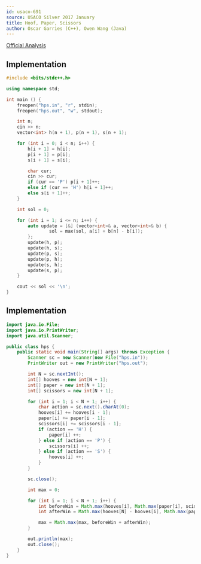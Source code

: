 ```yaml
---
id: usaco-691
source: USACO Silver 2017 January
title: Hoof, Paper, Scissors
author: Óscar Garries (C++), Owen Wang (Java)
---
```


[Official Analysis](http://www.usaco.org/current/data/sol_hps_silver_jan17.html)

<LanguageSection>
<CPPSection>

## Implementation

```cpp
#include <bits/stdc++.h>

using namespace std;

int main () {
	freopen("hps.in", "r", stdin);
	freopen("hps.out", "w", stdout);

	int n;
	cin >> n;
	vector<int> h(n + 1), p(n + 1), s(n + 1);

	for (int i = 0; i < n; i++) {
		h[i + 1] = h[i];
		p[i + 1] = p[i];
		s[i + 1] = s[i];

		char cur;
		cin >> cur;
		if (cur == 'P') p[i + 1]++;
		else if (cur == 'H') h[i + 1]++;
		else s[i + 1]++;
	}

	int sol = 0;

	for (int i = 1; i <= n; i++) {
		auto update = [&] (vector<int>& a, vector<int>& b) {
				sol = max(sol, a[i] + b[n] - b[i]);
		};
		update(h, p);
		update(h, s);
		update(p, s);
		update(p, h);
		update(s, h);
		update(s, p);
	}

	cout << sol << '\n';
}

```

</CPPSection>
<JavaSection>

## Implementation

```java
import java.io.File;
import java.io.PrintWriter;
import java.util.Scanner;

public class hps {
	public static void main(String[] args) throws Exception {
		Scanner sc = new Scanner(new File("hps.in"));
		PrintWriter out = new PrintWriter("hps.out");

		int N = sc.nextInt();
		int[] hooves = new int[N + 1];
		int[] paper = new int[N + 1];
		int[] scissors = new int[N + 1];

		for (int i = 1; i < N + 1; i++) {
			char action = sc.next().charAt(0);
			hooves[i] += hooves[i - 1];
			paper[i] += paper[i - 1];
			scissors[i] += scissors[i - 1];
			if (action == 'H') {
				paper[i] ++;
			} else if (action == 'P') {
				scissors[i] ++;
			} else if (action == 'S') {
				hooves[i] ++;
			}
		}

		sc.close();

		int max = 0;

		for (int i = 1; i < N + 1; i++) {
			int beforeWin = Math.max(hooves[i], Math.max(paper[i], scissors[i]));
			int afterWin = Math.max(hooves[N] - hooves[i], Math.max(paper[N] - paper[i], scissors[N] - scissors[i]));

			max = Math.max(max, beforeWin + afterWin);
		}

		out.println(max);
		out.close();
	}
}
```

</JavaSection>
</LanguageSection>
